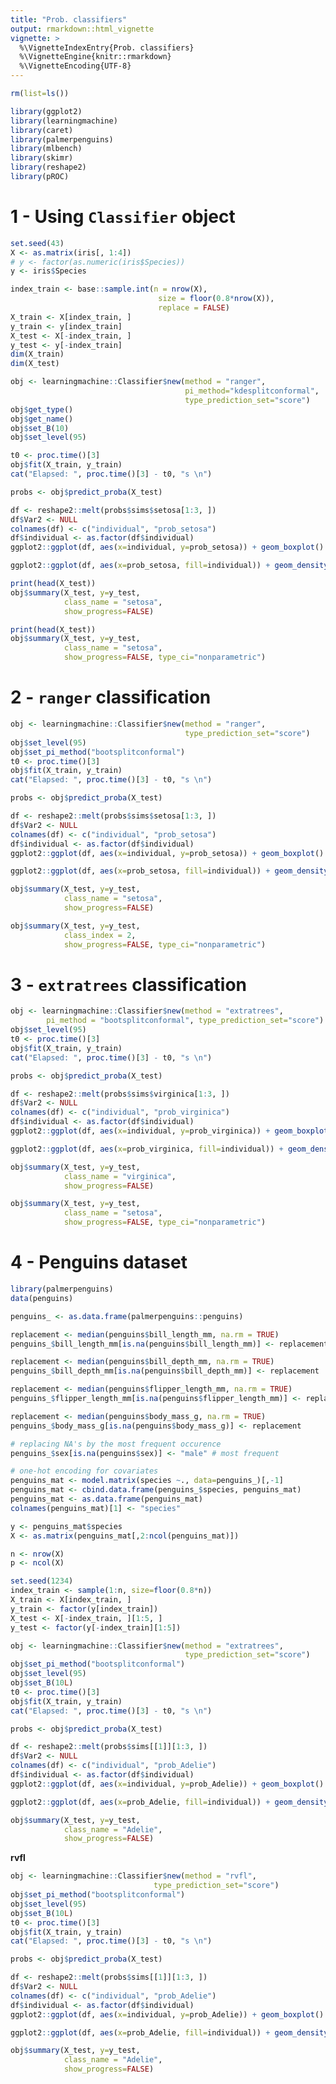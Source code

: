 ```yaml
---
title: "Prob. classifiers"
output: rmarkdown::html_vignette
vignette: >
  %\VignetteIndexEntry{Prob. classifiers}
  %\VignetteEngine{knitr::rmarkdown}
  %\VignetteEncoding{UTF-8}
---
```


```r
rm(list=ls())
```

```r
library(ggplot2)
library(learningmachine)
library(caret)
library(palmerpenguins)
library(mlbench)
library(skimr)
library(reshape2)
library(pROC)
```

# 1 - Using `Classifier` object

```r
set.seed(43)
X <- as.matrix(iris[, 1:4])
# y <- factor(as.numeric(iris$Species))
y <- iris$Species

index_train <- base::sample.int(n = nrow(X),
                                 size = floor(0.8*nrow(X)),
                                 replace = FALSE)
X_train <- X[index_train, ]
y_train <- y[index_train]
X_test <- X[-index_train, ]
y_test <- y[-index_train]
dim(X_train)
dim(X_test)

obj <- learningmachine::Classifier$new(method = "ranger", 
                                       pi_method="kdesplitconformal", 
                                       type_prediction_set="score")
obj$get_type()
obj$get_name()
obj$set_B(10)
obj$set_level(95)

t0 <- proc.time()[3]
obj$fit(X_train, y_train)
cat("Elapsed: ", proc.time()[3] - t0, "s \n")

probs <- obj$predict_proba(X_test)
```

```r
df <- reshape2::melt(probs$sims$setosa[1:3, ])
df$Var2 <- NULL 
colnames(df) <- c("individual", "prob_setosa")
df$individual <- as.factor(df$individual)
ggplot2::ggplot(df, aes(x=individual, y=prob_setosa)) + geom_boxplot() + coord_flip()
```

```r
ggplot2::ggplot(df, aes(x=prob_setosa, fill=individual)) + geom_density(alpha=.3)
```

```r
print(head(X_test))
obj$summary(X_test, y=y_test, 
            class_name = "setosa",
            show_progress=FALSE)
```


```r
print(head(X_test))
obj$summary(X_test, y=y_test, 
            class_name = "setosa",
            show_progress=FALSE, type_ci="nonparametric")
```

# 2 - `ranger` classification

```r
obj <- learningmachine::Classifier$new(method = "ranger", 
                                       type_prediction_set="score")
obj$set_level(95)
obj$set_pi_method("bootsplitconformal")
t0 <- proc.time()[3]
obj$fit(X_train, y_train)
cat("Elapsed: ", proc.time()[3] - t0, "s \n")

probs <- obj$predict_proba(X_test)
```

```r
df <- reshape2::melt(probs$sims$setosa[1:3, ])
df$Var2 <- NULL 
colnames(df) <- c("individual", "prob_setosa")
df$individual <- as.factor(df$individual)
ggplot2::ggplot(df, aes(x=individual, y=prob_setosa)) + geom_boxplot() + coord_flip()
```

```r
ggplot2::ggplot(df, aes(x=prob_setosa, fill=individual)) + geom_density(alpha=.3)
```

```r
obj$summary(X_test, y=y_test, 
            class_name = "setosa",
            show_progress=FALSE)
```

```r
obj$summary(X_test, y=y_test, 
            class_index = 2,
            show_progress=FALSE, type_ci="nonparametric")
```

# 3 - `extratrees` classification

```r
obj <- learningmachine::Classifier$new(method = "extratrees", 
        pi_method = "bootsplitconformal", type_prediction_set="score")
obj$set_level(95)
t0 <- proc.time()[3]
obj$fit(X_train, y_train)
cat("Elapsed: ", proc.time()[3] - t0, "s \n")
```

```r
probs <- obj$predict_proba(X_test)
```

```r
df <- reshape2::melt(probs$sims$virginica[1:3, ])
df$Var2 <- NULL 
colnames(df) <- c("individual", "prob_virginica")
df$individual <- as.factor(df$individual)
ggplot2::ggplot(df, aes(x=individual, y=prob_virginica)) + geom_boxplot() + coord_flip()
```

```r
ggplot2::ggplot(df, aes(x=prob_virginica, fill=individual)) + geom_density(alpha=.3)
```

```r
obj$summary(X_test, y=y_test, 
            class_name = "virginica",
            show_progress=FALSE)
```

```r
obj$summary(X_test, y=y_test, 
            class_name = "setosa",
            show_progress=FALSE, type_ci="nonparametric")
```

# 4 - Penguins dataset

```r
library(palmerpenguins)
data(penguins)
```

```r
penguins_ <- as.data.frame(palmerpenguins::penguins)

replacement <- median(penguins$bill_length_mm, na.rm = TRUE)
penguins_$bill_length_mm[is.na(penguins$bill_length_mm)] <- replacement

replacement <- median(penguins$bill_depth_mm, na.rm = TRUE)
penguins_$bill_depth_mm[is.na(penguins$bill_depth_mm)] <- replacement

replacement <- median(penguins$flipper_length_mm, na.rm = TRUE)
penguins_$flipper_length_mm[is.na(penguins$flipper_length_mm)] <- replacement

replacement <- median(penguins$body_mass_g, na.rm = TRUE)
penguins_$body_mass_g[is.na(penguins$body_mass_g)] <- replacement

# replacing NA's by the most frequent occurence
penguins_$sex[is.na(penguins$sex)] <- "male" # most frequent

# one-hot encoding for covariates
penguins_mat <- model.matrix(species ~., data=penguins_)[,-1]
penguins_mat <- cbind.data.frame(penguins_$species, penguins_mat)
penguins_mat <- as.data.frame(penguins_mat)
colnames(penguins_mat)[1] <- "species"

y <- penguins_mat$species
X <- as.matrix(penguins_mat[,2:ncol(penguins_mat)])

n <- nrow(X)
p <- ncol(X)

set.seed(1234)
index_train <- sample(1:n, size=floor(0.8*n))
X_train <- X[index_train, ]
y_train <- factor(y[index_train])
X_test <- X[-index_train, ][1:5, ]
y_test <- factor(y[-index_train][1:5])
```

```r
obj <- learningmachine::Classifier$new(method = "extratrees", 
                                       type_prediction_set="score")
obj$set_pi_method("bootsplitconformal")
obj$set_level(95)
obj$set_B(10L)
t0 <- proc.time()[3]
obj$fit(X_train, y_train)
cat("Elapsed: ", proc.time()[3] - t0, "s \n")
```

```r
probs <- obj$predict_proba(X_test)
```

```r
df <- reshape2::melt(probs$sims[[1]][1:3, ])
df$Var2 <- NULL 
colnames(df) <- c("individual", "prob_Adelie")
df$individual <- as.factor(df$individual)
ggplot2::ggplot(df, aes(x=individual, y=prob_Adelie)) + geom_boxplot() + coord_flip()
```

```r
ggplot2::ggplot(df, aes(x=prob_Adelie, fill=individual)) + geom_density(alpha=.3)
```

```r
obj$summary(X_test, y=y_test, 
            class_name = "Adelie",
            show_progress=FALSE)
```

**rvfl**

```r
obj <- learningmachine::Classifier$new(method = "rvfl", 
                                type_prediction_set="score")
obj$set_pi_method("bootsplitconformal")
obj$set_level(95)
obj$set_B(10L)
t0 <- proc.time()[3]
obj$fit(X_train, y_train)
cat("Elapsed: ", proc.time()[3] - t0, "s \n")
```

```r
probs <- obj$predict_proba(X_test)
```

```r
df <- reshape2::melt(probs$sims[[1]][1:3, ])
df$Var2 <- NULL 
colnames(df) <- c("individual", "prob_Adelie")
df$individual <- as.factor(df$individual)
ggplot2::ggplot(df, aes(x=individual, y=prob_Adelie)) + geom_boxplot() + coord_flip()
```

```r
ggplot2::ggplot(df, aes(x=prob_Adelie, fill=individual)) + geom_density(alpha=.3)
```

```r
obj$summary(X_test, y=y_test, 
            class_name = "Adelie",
            show_progress=FALSE)
```